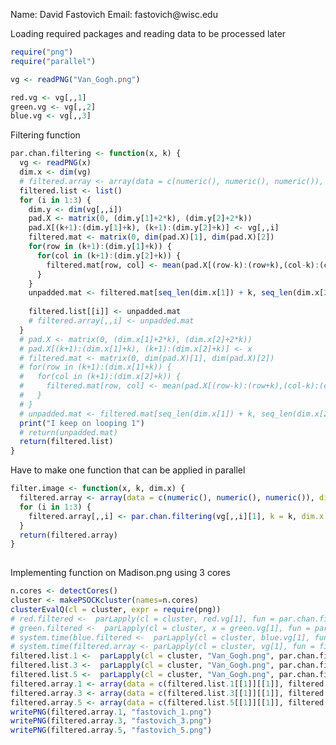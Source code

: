 Name: David Fastovich
Email: fastovich@wisc.edu

Loading required packages and reading data to be processed later
```r
require("png")
require("parallel")

vg <- readPNG("Van_Gogh.png")

red.vg <- vg[,,1]
green.vg <- vg[,,2]
blue.vg <- vg[,,3]
```

Filtering function
```r
par.chan.filtering <- function(x, k) {
  vg <- readPNG(x)
  dim.x <- dim(vg)
  # filtered.array <- array(data = c(numeric(), numeric(), numeric()), dim = c(dim.x[1],dim.x[2],dim.x[3]))
  filtered.list <- list()
  for (i in 1:3) {
    dim.y <- dim(vg[,,i])
    pad.X <- matrix(0, (dim.y[1]+2*k), (dim.y[2]+2*k))
    pad.X[(k+1):(dim.y[1]+k), (k+1):(dim.y[2]+k)] <- vg[,,i]
    filtered.mat <- matrix(0, dim(pad.X)[1], dim(pad.X)[2])
    for(row in (k+1):(dim.y[1]+k)) {
      for(col in (k+1):(dim.y[2]+k)) {
        filtered.mat[row, col] <- mean(pad.X[(row-k):(row+k),(col-k):(col+k)])
      }
    }
    unpadded.mat <- filtered.mat[seq_len(dim.x[1]) + k, seq_len(dim.x[2]) + k]
    
    filtered.list[[i]] <- unpadded.mat
    # filtered.array[,,i] <- unpadded.mat
  }
  # pad.X <- matrix(0, (dim.x[1]+2*k), (dim.x[2]+2*k))
  # pad.X[(k+1):(dim.x[1]+k), (k+1):(dim.x[2]+k)] <- x
  # filtered.mat <- matrix(0, dim(pad.X)[1], dim(pad.X)[2])
  # for(row in (k+1):(dim.x[1]+k)) {
  #   for(col in (k+1):(dim.x[2]+k)) {
  #     filtered.mat[row, col] <- mean(pad.X[(row-k):(row+k),(col-k):(col+k)])
  #   }
  # }
  # unpadded.mat <- filtered.mat[seq_len(dim.x[1]) + k, seq_len(dim.x[2]) + k]
  print("I keep on looping 1")
  # return(unpadded.mat)
  return(filtered.list)
}
```

Have to make one function that can be applied in parallel
```r
filter.image <- function(x, k, dim.x) {
  filtered.array <- array(data = c(numeric(), numeric(), numeric()), dim = c(dim.x[1],dim.x[2],dim.x[3]))
  for (i in 1:3) {
    filtered.array[,,i] <- par.chan.filtering(vg[,,i][1], k = k, dim.x = dim(vg[,,i]))
  }
  return(filtered.array)
}
  
```

Implementing function on Madison.png using 3 cores
```r
n.cores <- detectCores()
cluster <- makePSOCKcluster(names=n.cores)
clusterEvalQ(cl = cluster, expr = require(png))
# red.filtered <-  parLapply(cl = cluster, red.vg[1], fun = par.chan.filtering, k = 5, dim.x = dim(red.vg))
# green.filtered <-  parLapply(cl = cluster, x = green.vg[1], fun = par.chan.filtering, k = 5, dim.x = dim(green.vg))
# system.time(blue.filtered <-  parLapply(cl = cluster, blue.vg[1], fun = par.chan.filtering, k = 5, dim.x = dim(blue.vg)))
# system.time(filtered.array <- parLapply(cl = cluster, vg[1], fun = filter.image, k = 1, dim.x = dim(vg)))
filtered.list.1 <-  parLapply(cl = cluster, "Van_Gogh.png", par.chan.filtering, k = 1)
filtered.list.3 <-  parLapply(cl = cluster, "Van_Gogh.png", par.chan.filtering, k = 3)
filtered.list.5 <-  parLapply(cl = cluster, "Van_Gogh.png", par.chan.filtering, k = 5)
filtered.array.1 <- array(data = c(filtered.list.1[[1]][[1]], filtered.list.1[[1]][[2]], filtered.list.1[[1]][[3]]), dim = c(374, 800, 3))
filtered.array.3 <- array(data = c(filtered.list.3[[1]][[1]], filtered.list.3[[1]][[2]], filtered.list.3[[1]][[3]]), dim = c(374, 800, 3))
filtered.array.5 <- array(data = c(filtered.list.5[[1]][[1]], filtered.list.5[[1]][[2]], filtered.list.5[[1]][[3]]), dim = c(374, 800, 3))
writePNG(filtered.array.1, "fastovich_1.png")
writePNG(filtered.array.3, "fastovich_3.png")
writePNG(filtered.array.5, "fastovich_5.png")
```